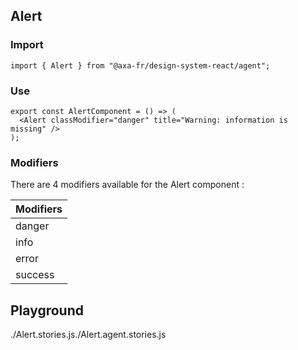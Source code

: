
<Meta of={AlertStories} />

## Alert

### Import

```tsx title="test.js"
import { Alert } from "@axa-fr/design-system-react/agent";
```

### Use

```tsx title="test.js"
export const AlertComponent = () => (
  <Alert classModifier="danger" title="Warning: information is missing" />
);
```

### Modifiers

There are 4 modifiers available for the Alert component :

<table style={{ width: "100%" }}>
  <thead>
    <tr>
      <th>Modifiers</th>
    </tr>
  </thead>
  <tbody>
    <tr>
      <td>danger</td>
    </tr>
    <tr>
      <td>info</td>
    </tr>
    <tr>
      <td>error</td>
    </tr>
    <tr>
      <td>success</td>
    </tr>
  </tbody>
</table>

## Playground

<Canvas of={AlertStories.Default} />

<Controls of={AlertStories.Default} />
./Alert.stories.js./Alert.agent.stories.js
